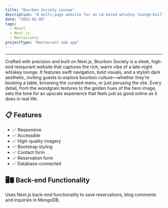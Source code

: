 ```yaml
---
title: "Bourbon Society Lounge"
description: "A multi-page website for an LA-based whiskey lounge—built in Next.js."
date: "2025-02-09"
tags:
  - React
  - Next.js
  - Restaurants
projectType: "Restaurant web app"
---
```



---

<div class="overflow-hidden">
  <a href="https://bourbonsociety.netlify.app/" target="_blank">
    <MdxPublicImage
      src="/clients/bourbon-society/bourbon-society.jpg"
      class="transition duration-700 ease-in-out hover:scale-110"
    />
  </a>
</div>

Crafted with precision and built on Next.js, Bourbon Society is a sleek, high-end restaurant website
that captures the rich, warm vibe of a late-night whiskey lounge. It features swift navigation, bold visuals,
and a stylish dark aesthetic, inviting guests to explore bourbon culture—whether they’re booking a table, browsing
the curated menu, or just perusing the site. Every detail, from the woodgrain textures to the golden hues of the
hero image, sets the tone for an upscale experience that feels just as good online as it does in real life.

## 📋 Features

- ✅ Responsive
- ✅ Accessible
- ✅ High-quality imagery
- ✅ Bootstrap styling
- ✅ Contact form
- ✅ Reservation form
- ✅ Database-connected

## 🖥️🛢️ Back-end Functionality

Uses Next.js back-end functionality to save reservations, blog comments and inquiries in MongoDB.

